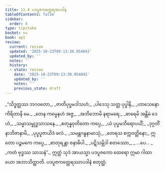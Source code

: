 ```yaml
---
title: 11.4 ပဒပူဇကတ္ထေရအပဒါန
tableOfContents: false
sidebar:
  order: 4
type: tipitaka
basket: su
book: ap1
review:
  current: review
  updated: '2025-10-23T09:13:30.954042'
  updated_by: ''
  notes: ''
  history:
  - state: review
    date: '2025-10-23T09:13:30.954042'
    updated_by: ''
    notes: ''
    previous_state: draft
---
```



<ReviewStatus review={frontmatter.review} showDetails={true} />

<HypothesisAnnotation frontmatter={frontmatter} />

<DynamicBreadcrumb />

<Division number="19" book="ap1" e="ch" v="20" p="156">

<Paragraph number="1876" type="verses" book="ap1">
_“သိဒ္ဓတ္ထဿ ဘဂဝတော,_  
_ဇာတိပုပ္ဖမဒါသဟံ;_  
_ပါဒေသု သတ္တ ပုပ္ဖါနိ,_  
_ဟာသေနောကိရိတာနိ မေ._  

</Paragraph>

</Division>
<Division number="20" book="ap1" e="ch" v="20" p="156">

<Paragraph number="1877" type="verses" book="ap1">
_တေန ကမ္မေနဟံ အဇ္ဇ,_  
_အဘိဘောမိ နရာမရေ;_  
_ဓာရေမိ အန္တိမံ ဒေဟံ,_  
_သမ္မာသမ္ဗုဒ္ဓသာသနေ._  

</Paragraph>

</Division>
<Division number="21" book="ap1" e="ch" v="20" p="156">

<Paragraph number="1878" type="verses" book="ap1">
_စတုန္နဝုတိတော ကပ္ပေ,_  
_ယံ ပုပ္ဖမဘိရောပယိံ;_  
_ဒုဂ္ဂတိံ နာဘိဇာနာမိ,_  
_ပုပ္ဖပူဇာယိဒံ ဖလံ._  

</Paragraph>

</Division>
<Division number="22" book="ap1" e="ch" v="20" p="156">

<Paragraph number="1879" type="verses" book="ap1">
_သမန္တဂန္ဓနာမာသုံ,_  
_တေရသ စက္ကဝတ္တိနော;_  
ဣတော ပဉ္စမကေ ကပ္ပေ,_  
_စာတုရန္တာ ဇနာဓိပါ._  

</Paragraph>

</Division>
<Division number="23" book="ap1" e="ch" v="20" p="156">

<Paragraph number="1880" type="verses" book="ap1">
_ပဋိသမ္ဘိဒါ စတဿော,_  
_ …ပေ… _  
_ကတံ ဗုဒ္ဓဿ သာသနံ”._  

</Paragraph>

<Paragraph number="1881" book="ap1">
ဣတ္ထံ သုဒံ အာယသ္မာ ပဒပူဇကော ထေရော ဣမာ ဂါထာယော အဘာသိတ္ထာတိ.

</Paragraph>
</Division>

<Paragraph number="1882" type="center" book="ap1">
ပဒပူဇကတ္ထေရဿာပဒါနံ စတုတ္ထံ.
</Paragraph>